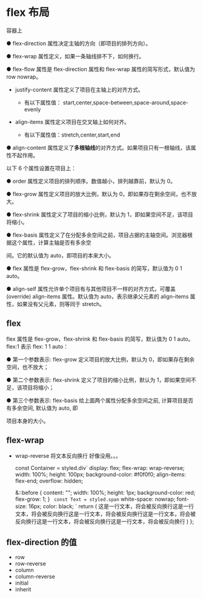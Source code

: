 # flex 布局

容器上

● flex-direction 属性决定主轴的方向（即项目的排列方向）。

● flex-wrap 属性定义，如果一条轴线排不下，如何换行。

● flex-flow 属性是 flex-direction 属性和 flex-wrap 属性的简写形式，默认值为 row nowrap。

- justify-content 属性定义了项目在主轴上的对齐方式。

  - 有以下属性值： start,center,space-between,space-around,space-evenly

- align-items 属性定义项目在交叉轴上如何对齐。
  - 有以下属性值：stretch,center,start,end

● align-content 属性定义了**多根轴线**的对齐方式。如果项目只有一根轴线，该属性不起作用。

以下 6 个属性设置在项目上：

● order 属性定义项目的排列顺序。数值越小，排列越靠前，默认为 0。

● flex-grow 属性定义项目的放大比例，默认为 0，即如果存在剩余空间，也不放大。

● flex-shrink 属性定义了项目的缩小比例，默认为 1，即如果空间不足，该项目将缩小。

● flex-basis 属性定义了在分配多余空间之前，项目占据的主轴空间。浏览器根据这个属性，计算主轴是否有多余空

间。它的默认值为 auto，即项目的本来大小。

● flex 属性是 flex-grow，flex-shrink 和 flex-basis 的简写，默认值为 0 1 auto。

● align-self 属性允许单个项目有与其他项目不一样的对齐方式，可覆盖(override) align-items 属性。默认值为 auto，表示继承父元素的 align-items 属性，如果没有父元素，则等同于 stretch。

## flex

flex 属性是 flex-grow，flex-shrink 和 flex-basis 的简写，默认值为 0 1 auto。flex:1 表示 flex: 1 1 auto：

● 第一个参数表示: flex-grow 定义项目的放大比例，默认为 0，即如果存在剩余空间，也不放大；

● 第二个参数表示: flex-shrink 定义了项目的缩小比例，默认为 1，即如果空间不足，该项目将缩小；

● 第三个参数表示: flex-basis 给上面两个属性分配多余空间之前, 计算项目是否有多余空间, 默认值为 auto, 即

项目本身的大小。

## flex-wrap

- wrap-reverse 将文本反向换行
好像没用。。。




  const Container = styled.div`
    display: flex;
    flex-wrap: wrap-reverse;
    width: 100%;
    height: 100px;
    background-color: #f0f0f0;
    align-items: flex-end;
    overflow: hidden;

    &::before {
      content: "";
      width: 100%;
      height: 1px;
      background-color: red;
      flex-grow: 1;
    }
  `
  const Text = styled.span`
    white-space: nowrap;
    font-size: 16px;
    color: black;
  `
  return (
    <Container>
      <Text>这是一行文本，将会被反向换行这是一行文本，将会被反向换行这是一行文本，将会被反向换行这是一行文本，将会被反向换行这是一行文本，将会被反向换行这是一行文本，将会被反向换行</Text>
    </Container>
  )
};


<WrapReverse/>


## flex-direction 的值

- row
- row-reverse
- column
- column-reverse
- initial
- inherit
